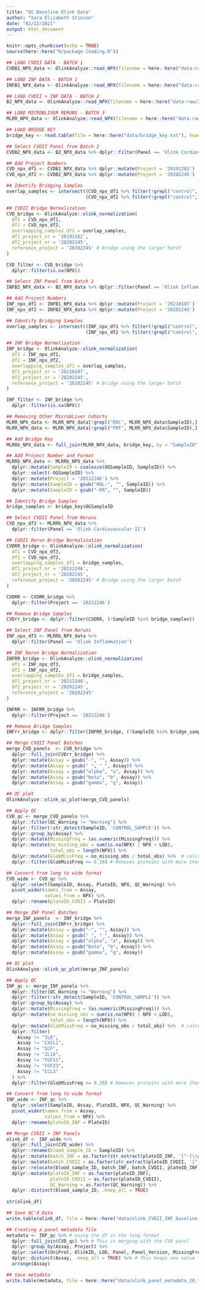 ```yaml
---
title: "QC Baseline Olink Data"
author: "Sara Elizabeth Stinson"
date: "02/12/2021"
output: html_document
---
```


```r
knitr::opts_chunk$set(echo = TRUE)
source(here::here("R/package-loading.R"))
```

```r

## LOAD CVDII DATA - BATCH 1
CVDB1_NPX_data <- OlinkAnalyze::read_NPX(filename = here::here("data-raw/20191262_Stinson_NPX.xlsx"))

## LOAD INF DATA - BATCH 1 
INFB1_NPX_data <- OlinkAnalyze::read_NPX(filename = here::here("data-raw/20210107_Stinson_NPX.xlsx"))

## LOAD CVDII + INF DATA - BATCH 2
B2_NPX_data <- OlinkAnalyze::read_NPX(filename = here::here("data-raw/20202245_Stinson_NPX.xlsx"))

## LOAD MICROBLIVER RERUNS - BATCH 3
MLRR_NPX_data <- OlinkAnalyze::read_NPX(filename = here::here("data-raw/20212246_Juel_NPX.xlsx"))

## LOAD BRIDGE KEY
bridge_key <- read.table(file = here::here("data/bridge_key.txt"), header = T)

```

```r

## Select CVDII Panel from Batch 2
CVDB2_NPX_data <- B2_NPX_data %>% dplyr::filter(Panel == 'Olink Cardiovascular II')

## Add Project Numbers
CVD_npx_df1 <- CVDB1_NPX_data %>% dplyr::mutate(Project = '20191262')
CVD_npx_df2 <- CVDB2_NPX_data %>% dplyr::mutate(Project = '20202245')

## Identify Bridging Samples
overlap_samples <- intersect((CVD_npx_df1 %>% filter(!grepl("control", SampleID, ignore.case=T)))$SampleID,
                             (CVD_npx_df2 %>% filter(!grepl("control", SampleID, ignore.case=T)))$SampleID)

## CVDII Bridge Normalization
CVD_bridge <- OlinkAnalyze::olink_normalization(
  df1 = CVD_npx_df1,
  df2 = CVD_npx_df2,
  overlapping_samples_df1 = overlap_samples,
  df1_project_nr = '20191262',
  df2_project_nr = '20202245',
  reference_project = '20202245' # Bridge using the larger batch
)

CVD_filter <- CVD_bridge %>% 
  dplyr::filter(is.na(NPX))

```

```r

## Select INF Panel from Batch 2
INFB2_NPX_data <- B2_NPX_data %>% dplyr::filter(Panel == 'Olink Inflammation')

## Add Project Numbers
INF_npx_df1 <- INFB1_NPX_data %>% dplyr::mutate(Project = '20210107')
INF_npx_df2 <- INFB2_NPX_data %>% dplyr::mutate(Project = '20202245')

## Identify Bridging Samples
overlap_samples <- intersect((INF_npx_df1 %>% filter(!grepl("control", SampleID, ignore.case=T)))$SampleID,
                             (INF_npx_df2 %>% filter(!grepl("control", SampleID, ignore.case=T)))$SampleID)

## INF Bridge Normalization
INF_bridge <- OlinkAnalyze::olink_normalization(
  df1 = INF_npx_df1,
  df2 = INF_npx_df2,
  overlapping_samples_df1 = overlap_samples,
  df1_project_nr = '20210107',
  df2_project_nr = '20202245',
  reference_project = '20202245' # Bridge using the larger batch
)

INF_filter <- INF_bridge %>% 
  dplyr::filter(is.na(NPX))

```

```r

## Removing Other MicrobLiver Cohorts
MLRR_NPX_data <- MLRR_NPX_data[!grepl("RDC", MLRR_NPX_data$SampleID),] # Remove RDC Samples
MLRR_NPX_data <- MLRR_NPX_data[!grepl("PRF", MLRR_NPX_data$SampleID),] # Remove PRF samples

## Add Bridge Key
MLRRb_NPX_data <- full_join(MLRR_NPX_data, bridge_key, by = "SampleID")

## Add Project Number and Format
MLRRb_NPX_data <- MLRRb_NPX_data %>%
  dplyr::mutate(SampleID = coalesce(OGSampleID, SampleID)) %>%
  dplyr::select(-OGSampleID) %>%
  dplyr::mutate(Project = '20212246') %>%
  dplyr::mutate(SampleID = gsub("HOL-", "", SampleID)) %>%
  dplyr::mutate(SampleID = gsub("-RR", "", SampleID))

## Identify Bridge Samples
bridge_samples <- bridge_key$OGSampleID

## Select CVDII Panel from Reruns
CVD_npx_df3 <- MLRRb_NPX_data %>% 
  dplyr::filter(Panel == 'Olink Cardiovascular II')

## CVDII Rerun Bridge Normalization
CVDRR_bridge <- OlinkAnalyze::olink_normalization(
  df1 = CVD_npx_df3,
  df2 = CVD_npx_df2,
  overlapping_samples_df1 = bridge_samples,
  df1_project_nr = '20212246',
  df2_project_nr = '20202245',
  reference_project = '20202245' # Bridge using the larger batch
)

CVDRR <- CVDRR_bridge %>%
  dplyr::filter(Project == '20212246')

## Remove Bridge Samples
CVDrr_bridge <- dplyr::filter(CVDRR, (!SampleID %in% bridge_samples))

## Select INF Panel from Reruns
INF_npx_df3 <- MLRRb_NPX_data %>% 
  dplyr::filter(Panel == 'Olink Inflammation')

## INF Rerun Bridge Normalization
INFRR_bridge <- OlinkAnalyze::olink_normalization(
  df1 = INF_npx_df3,
  df2 = INF_npx_df2,
  overlapping_samples_df1 = bridge_samples,
  df1_project_nr = '20212246',
  df2_project_nr = '20202245',
  reference_project = '20202245'
)

INFRR <- INFRR_bridge %>%
  dplyr::filter(Project == '20212246')

## Remove Bridge Samples
INFrr_bridge <- dplyr::filter(INFRR_bridge, (!SampleID %in% bridge_samples))

```

```r

## Merge CVDII Panel Batches
merge_CVD_panels  <- CVD_bridge %>%
  dplyr::full_join(CVDrr_bridge) %>%
  dplyr::mutate(Assay = gsub("-", "", Assay)) %>%
  dplyr::mutate(Assay = gsub(" ", "_", Assay)) %>%
  dplyr::mutate(Assay = gsub("alpha", "a", Assay)) %>%
  dplyr::mutate(Assay = gsub("beta", "b", Assay)) %>%
  dplyr::mutate(Assay = gsub("gamma", "g", Assay))

## QC plot  
OlinkAnalyze::olink_qc_plot(merge_CVD_panels)

## Apply QC
CVD_qc <- merge_CVD_panels %>%
  dplyr::filter(QC_Warning != "Warning") %>%
  dplyr::filter(!str_detect(SampleID, 'CONTROL_SAMPLE')) %>%
  dplyr::group_by(Assay) %>%
  dplyr::mutate(MissingFreq = (as.numeric(MissingFreq))) %>%
  dplyr::mutate(no_missing_obs = sum(is.na(NPX) | NPX < LOD),
                total_obs = length(NPX)) %>%
  dplyr::mutate(GlobMissFreq = no_missing_obs / total_obs) %>%  # calculates the global MissingFreq
  dplyr::filter(GlobMissFreq <= 0.20) # Removes proteins with more than 20 % global MissingFreq

## Convert from long to wide format
CVD_wide <- CVD_qc %>%
  dplyr::select(SampleID, Assay, PlateID, NPX, QC_Warning) %>%
  pivot_wider(names_from = Assay,
              values_from = NPX) %>% 
  dplyr::rename(plateID_CVDII = PlateID)

```

```r

## Merge INF Panel Batches
merge_INF_panels  <- INF_bridge %>%
  dplyr::full_join(INFrr_bridge) %>%
  dplyr::mutate(Assay = gsub("-", "", Assay)) %>%
  dplyr::mutate(Assay = gsub(" ", "_", Assay)) %>%
  dplyr::mutate(Assay = gsub("alpha", "a", Assay)) %>%
  dplyr::mutate(Assay = gsub("beta", "b", Assay)) %>%
  dplyr::mutate(Assay = gsub("gamma", "g", Assay))

## QC plot  
OlinkAnalyze::olink_qc_plot(merge_INF_panels)

## Apply QC
INF_qc <- merge_INF_panels %>%
  dplyr::filter(QC_Warning != "Warning") %>%
  dplyr::filter(!str_detect(SampleID, 'CONTROL_SAMPLE')) %>%
  dplyr::group_by(Assay) %>%
  dplyr::mutate(MissingFreq = (as.numeric(MissingFreq))) %>%
  dplyr::mutate(no_missing_obs = sum(is.na(NPX) | NPX < LOD),
                total_obs = length(NPX)) %>%
  dplyr::mutate(GlobMissFreq = no_missing_obs / total_obs) %>%  # calculates the global MissingFreq
  dplyr::filter(
    Assay != "IL6",
    Assay != "CXCL1",
    Assay != "SCF",
    Assay != "IL18",
    Assay != "FGF21",
    Assay != "FGF23",
    Assay != "CCL3"
  ) %>%
  dplyr::filter(GlobMissFreq <= 0.20) # Removes proteins with more than 20 % global MissingFreq

## Convert from long to wide format
INF_wide <- INF_qc %>%
  dplyr::select(SampleID, Assay, PlateID, NPX, QC_Warning) %>%
  pivot_wider(names_from = Assay,
              values_from = NPX) %>% 
  dplyr::rename(plateID_INF = PlateID) 

```

```r

## Merge CVDII + INF Panels
olink_df <- INF_wide %>%
  dplyr::full_join(CVD_wide) %>%
  dplyr::rename(blood_sample_ID = SampleID) %>%
  dplyr::mutate(batch_INF = as.factor(str_extract(plateID_INF, '[^-]\\w+'))) %>%
  dplyr::mutate(batch_CVDII = as.factor(str_extract(plateID_CVDII, '[^-]\\w+'))) %>%
  dplyr::relocate(blood_sample_ID, batch_INF, batch_CVDII, plateID_INF, plateID_CVDII, QC_Warning) %>% 
  dplyr::mutate(plateID_INF = as.factor(plateID_INF),
                plateID_CVDII = as.factor(plateID_CVDII),
                QC_Warning = as.factor(QC_Warning)) %>% 
  dplyr::distinct(blood_sample_ID, .keep_all = TRUE)
  
str(olink_df)

## Save QC'd Data
write.table(olink_df, file = here::here("data/olink_CVDII_INF_baseline_plasma_wide_20.txt"), sep = "\t", quote = F)

```

```r

## Creating a panel metadata file
metadata <- INF_qc %>% # using the df in the long format
  dplyr::full_join(CVD_qc) %>% # This is merging with the CVD panel
  dplyr::group_by(Assay, Project) %>%
  dplyr::select(UniProt, OlinkID, LOD, Panel, Panel_Version, MissingFreq, GlobMissFreq) %>% # These I think would be important to include
  dplyr::distinct(Assay, .keep_all = TRUE) %>% # This keeps one value for each protein in the long format
  arrange(Assay)

## Save metadata
write.table(metadata, file = here::here("data/olink_panel_metadata_20.txt"), sep = "\t", quote = F)

```
